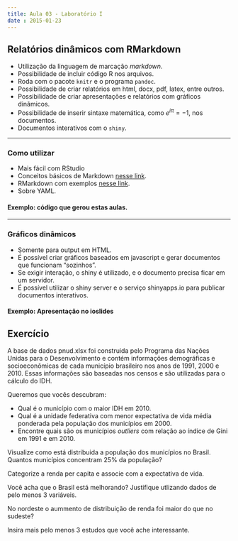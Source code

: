 ```yaml
---
title: Aula 03 - Laboratório I
date : 2015-01-23
--- 
```


## Relatórios dinâmicos com RMarkdown

- Utilização da linguagem de marcação _markdown_.
- Possibilidade de incluir código R nos arquivos.
- Roda com o pacote `knitr` e o programa `pandoc`.
- Possibilidade de criar relatórios em html, docx, pdf, latex, entre outros.
- Possibilidade de criar apresentações e relatórios com gráficos dinãmicos.
- Possibilidade de inserir sintaxe matemática, como $e^{i\pi}=-1$, nos documentos.
- Documentos interativos com o `shiny`.

---

### Como utilizar

- Mais fácil com RStudio
- Conceitos básicos de Markdown [nesse link](http://daringfireball.net/projects/markdown/).
- RMarkdown com exemplos [nesse link](http://rmarkdown.rstudio.com/).
- Sobre YAML.

#### Exemplo: código que gerou estas aulas.

---

### Gráficos dinâmicos

- Somente para output em HTML.
- É possível criar gráficos baseados em javascript e gerar documentos que funcionam "sozinhos".
- Se exigir interação, o shiny é utilizado, e o documento precisa ficar em um servidor.
- É possível utilizar o shiny server e o serviço shinyapps.io para publicar documentos interativos.

#### Exemplo: Apresentação no ioslides

## Exercício

A base de dados pnud.xlsx foi construida pelo Programa das Nações Unidas para o Desenvolvimento e contém informações demográficas e socioeconômicas de cada município brasileiro nos anos de 1991, 2000 e 2010.
Essas informações são baseadas nos censos e são utilizadas para o cálculo do IDH.

Queremos que vocês descubram:

- Qual é o município com o maior IDH em 2010.
- Qual é a unidade federativa com menor expectativa de vida média ponderada pela população dos municípios em 2000.
- Encontre quais são os municípios _outliers_ com relação ao índice de Gini em 1991 e em 2010.

Visualize como está distribuida a população dos municípios no Brasil. Quantos municípios concentram 25% da população?

Categorize a renda per capita e associe com a expectativa de vida.

Você acha que o Brasil está melhorando? Justifique utlizando dados de pelo menos 3 variáveis.

No nordeste o aummento de distribuição de renda foi maior do que no sudeste?

Insira mais pelo menos 3 estudos que você ache interessante.
